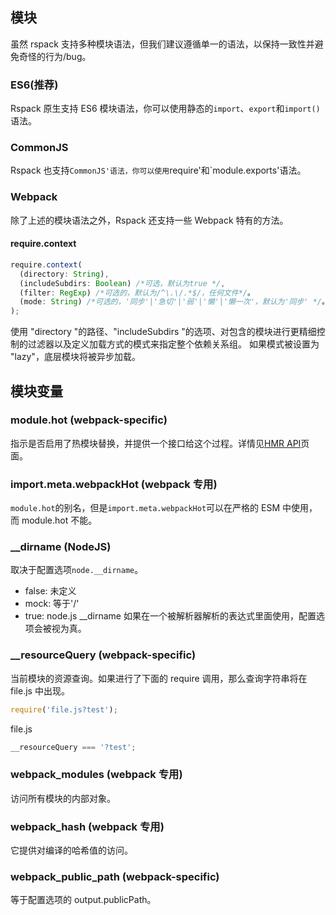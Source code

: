 ## 模块

虽然 rspack 支持多种模块语法，但我们建议遵循单一的语法，以保持一致性并避免奇怪的行为/bug。

### ES6(推荐)

Rspack 原生支持 ES6 模块语法，你可以使用静态的`import`、`export`和`import()`语法。

### CommonJS

Rspack 也支持`CommonJS'语法，你可以使用`require'和`module.exports'语法。

### Webpack

除了上述的模块语法之外，Rspack 还支持一些 Webpack 特有的方法。

#### require.context

```ts
require.context(
  (directory: String),
  (includeSubdirs: Boolean) /*可选，默认为true */,
  (filter: RegExp) /*可选的，默认为/^\.\/.*$/，任何文件*/。
  (mode: String) /*可选的，'同步'|'急切'|'弱'|'懒'|'懒一次'，默认为'同步' */。
);
```

使用 "directory "的路径、"includeSubdirs "的选项、对包含的模块进行更精细控制的过滤器以及定义加载方式的模式来指定整个依赖关系组。
如果模式被设置为 "lazy"，底层模块将被异步加载。

## 模块变量

### module.hot (webpack-specific)

指示是否启用了热模块替换，并提供一个接口给这个过程。详情见[HMR API](/api/hmr)页面。

### import.meta.webpackHot (webpack 专用)

`module.hot`的别名，但是`import.meta.webpackHot`可以在严格的 ESM 中使用，而 module.hot 不能。

### __dirname (NodeJS)

取决于配置选项`node.__dirname`。

- false: 未定义
- mock: 等于'/'
- true: node.js \_\_dirname
  如果在一个被解析器解析的表达式里面使用，配置选项会被视为真。

### __resourceQuery (webpack-specific)

当前模块的资源查询。如果进行了下面的 require 调用，那么查询字符串将在 file.js 中出现。

```ts
require('file.js?test');
```

file.js

```ts
__resourceQuery === '?test';
```

### **webpack_modules** (webpack 专用)

访问所有模块的内部对象。

### **webpack_hash** (webpack 专用)

它提供对编译的哈希值的访问。

### **webpack_public_path** (webpack-specific)

等于配置选项的 output.publicPath。
